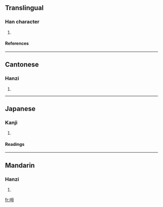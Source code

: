 ==Translingual==
===Han character===
{{Han char|rn=30|rad=口|as=05|sn=8|four=6705<sub>0</sub>|canj=口田卜戈 (RWYI)}}
# {{defn|Han}}
====References====
{{Han ref|kx=0181.280|dkj=03433|hdz=10610.080|uh=5463|ud=21603|bh=CBED|bd=52205}}
----
==Cantonese==
===Hanzi===
{{yue-hanzi|jyut=|y=[[m2]], [[m6]]}}
# {{defn|Cantonese}}
----
==Japanese==
===Kanji===
{{ja-kanji|grade=|rs=口05}}
# {{defn|Japanese}} 
====Readings====
{{ja-readings|on=[[ぼう]] (bō)|kun=}}
----
==Mandarin==
===Hanzi===
{{cmn-hanzi|pin=[[ḿ]]; ([[m2]]), [[m̀]]; ([[m4]])|wg=[[*]], [[*]]}}
# {{defn|Mandarin}}

[[fr:呣]]